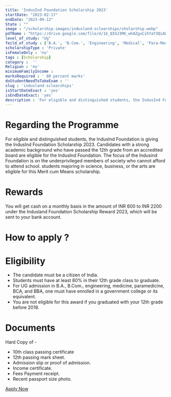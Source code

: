 ```yaml
---
title: 'IndusInd Foundation Scholarship 2023'
startDate: "2023-02-17"
endDate: "2023-09-13"
State : ""
image : "/scholarship-images/indusland-scloarships/sholarship.webp"
pdfName : "https://drive.google.com/file/d/1b_QIGJ3RK_whAZguCihYaY3QiAWwFBzo/preview"
level_of_study: "Ug"
feild_of_study : ['B.A.', 'B.Com.', 'Engineering', 'Medical', 'Para-Medical', 'BCA', 'BBA']
scholarshipType : 'Private'
isFemaleOnly : 'no'
tags : [Scholarship]
category :  ''
Religion : 'no'
minimumFamilyIncome :
marksRequired : ' 80 percent marks'
doStudentNeedToTakeExam : ''
slug : 'indusland-scloarships'
isStartDateExact : 'yes'
isEndDateExact: 'yes'
description : 'For eligible and distinguished students, the IndusInd Foundation is giving the IndusInd Foundation Scholarship 2023.'
---
```


# Regarding the Programme
For eligible and distinguished students, the IndusInd Foundation is giving the IndusInd Foundation Scholarship 2023. 
Candidates with a strong academic background who have passed the 12th grade from an accredited board are eligible for the IndusInd Foundation. 
The focus of the Indusind Foundation is on the underprivileged members of society who cannot afford to attend school. 
students majoring in science, business, or the arts are eligible for this Merit cum Means scholarship.


# Rewards
You will get cash on a monthly basis in the amount of INR 600 to INR 2200 under the Indusland Foundation Scholarship Reward 2023,
which will be sent to your bank account.


# How to apply ?



# Eligibility
 - The candidate must be a citizen of India.
 - Students must have at least 80% in their 12th grade class to graduate.
 - For UG admission in B.A., B.Com., engineering, medicine, paramedicine, BCA, and BBA, one must have enrolled in a government college or its equivalent.
 - You are not eligible for this award if you graduated with your 12th grade before 2018.


# Documents
Hard Copy of -

 -  10th class passing certificate
 -  12th passing mark sheet.
 -  Admission slip or proof of admission.
 -  Income certificate.
 -  Fees Payment receipt.
 -  Recent passport size photo.



 [Apply Now]()